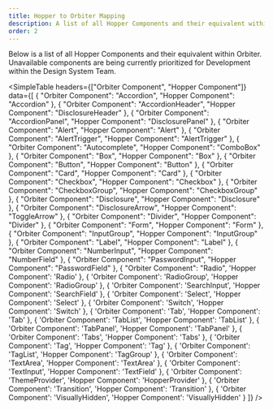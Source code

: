 ```yaml
---
title: Hopper to Orbiter Mapping
description: A list of all Hopper Components and their equivalent within Orbiter
order: 2
---
```


Below is a list of all Hopper Components and their equivalent within Orbiter. Unavailable components are being currently prioritized for Development within the Design System Team.

<SimpleTable
    headers={["Orbiter Component", "Hopper Component"]}
    data={[
        { "Orbiter Component": "Accordion",  "Hopper Component": "Accordion" },
        { "Orbiter Component": "AccordionHeader",  "Hopper Component": "DisclosureHeader" },
        { "Orbiter Component": "AccordionPanel",  "Hopper Component": "DisclosurePanel" },
        { "Orbiter Component": "Alert",  "Hopper Component": "Alert" },
        { "Orbiter Component": "AlertTrigger",  "Hopper Component": "AlertTrigger" },
        { "Orbiter Component": "Autocomplete",  "Hopper Component": "ComboBox" },
        { "Orbiter Component": "Box",  "Hopper Component": "Box" },
        { "Orbiter Component": "Button",  "Hopper Component": "Button" },
        { "Orbiter Component": "Card",  "Hopper Component": "Card" },
        { "Orbiter Component": "Checkbox",  "Hopper Component": "Checkbox" },
        { "Orbiter Component": "CheckboxGroup",  "Hopper Component": "CheckboxGroup" },
        { "Orbiter Component": "Disclosure",  "Hopper Component": "Disclosure" },
        { "Orbiter Component": "DisclosureArrow",  "Hopper Component": "ToggleArrow" },
        { "Orbiter Component": "Divider",  "Hopper Component": "Divider" },
        { "Orbiter Component": "Form",  "Hopper Component": "Form" },
        { "Orbiter Component": "InputGroup",  "Hopper Component": "InputGroup" },
        { "Orbiter Component": "Label",  "Hopper Component": "Label" },
        { "Orbiter Component": "NumberInput",  "Hopper Component": "NumberField" },
        { "Orbiter Component": "PasswordInput",  "Hopper Component": "PasswordField" },
        { "Orbiter Component": "Radio",  'Hopper Component': 'Radio' },
        { 'Orbiter Component': 'RadioGroup', 'Hopper Component': 'RadioGroup' },
        { 'Orbiter Component': 'SearchInput', 'Hopper Component': 'SearchField' },
        { 'Orbiter Component': 'Select', 'Hopper Component': 'Select' },
        { 'Orbiter Component': 'Switch', 'Hopper Component': 'Switch' },
        { 'Orbiter Component': 'Tab', 'Hopper Component': 'Tab' },
        { 'Orbiter Component': 'TabList', 'Hopper Component': 'TabList' },
        { 'Orbiter Component': 'TabPanel', 'Hopper Component': 'TabPanel' },
        { 'Orbiter Component': 'Tabs', 'Hopper Component': 'Tabs' },
        { 'Orbiter Component': 'Tag', 'Hopper Component': 'Tag' },
        { 'Orbiter Component': 'TagList', 'Hopper Component': 'TagGroup' },
        { 'Orbiter Component': 'TextArea', 'Hopper Component': 'TextArea' },
        { 'Orbiter Component': 'TextInput', 'Hopper Component': 'TextField' },
        { 'Orbiter Component': 'ThemeProvider', 'Hopper Component': 'HopperProvider' },
        { 'Orbiter Component': 'Transition', 'Hopper Component': 'Transition' },
        { 'Orbiter Component': 'VisuallyHidden', 'Hopper Component': 'VisuallyHidden' }
    ]}
/>
